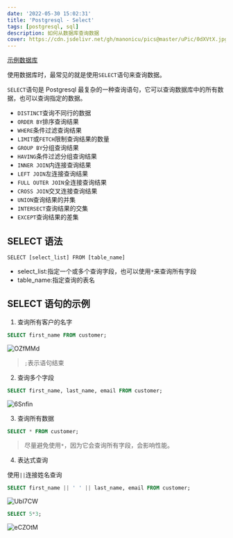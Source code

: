 ```yaml
---
date: '2022-05-30 15:02:31'
title: 'Postgresql - Select'
tags: [postgresql, sql]
description: 如何从数据库查询数据
cover: https://cdn.jsdelivr.net/gh/manonicu/pics@master/uPic/0dXVtX.jpg
---
```


[示例数据库](https://cdn.jsdelivr.net/gh/manonicu/pics@master/uPic/dvdrental.zip)

使用数据库时，最常见的就是使用`SELECT`语句来查询数据。

`SELECT`语句是 Postgresql 最复杂的一种查询语句，它可以查询数据库中的所有数据，也可以查询指定的数据。

- `DISTINCT`查询不同行的数据
- `ORDER BY`排序查询结果
- `WHERE`条件过滤查询结果
- `LIMIT`或`FETCH`限制查询结果的数量
- `GROUP BY`分组查询结果
- `HAVING`条件过滤分组查询结果
- `INNER JOIN`内连接查询结果
- `LEFT JOIN`左连接查询结果
- `FULL OUTER JOIN`全连接查询结果
- `CROSS JOIN`交叉连接查询结果
- `UNION`查询结果的并集
- `INTERSECT`查询结果的交集
- `EXCEPT`查询结果的差集

## SELECT 语法

`SELECT [select_list] FROM [table_name]`

- select_list:指定一个或多个查询字段，也可以使用`*`来查询所有字段
- table_name:指定查询的表名

## SELECT 语句的示例

1. 查询所有客户的名字

```sql
SELECT first_name FROM customer;
```

![OZfMMd](https://cdn.jsdelivr.net/gh/manonicu/pics@master/uPic/OZfMMd.jpg)

> `;`表示语句结束

2. 查询多个字段

```sql
SELECT first_name, last_name, email FROM customer;
```

![6Snfin](https://cdn.jsdelivr.net/gh/manonicu/pics@master/uPic/6Snfin.jpg)

3. 查询所有数据

```sql
SELECT * FROM customer;
```

> 尽量避免使用`*`，因为它会查询所有字段，会影响性能。

4. 表达式查询

使用`||`连接姓名查询

```sql
SELECT first_name || ' ' || last_name, email FROM customer;
```

![UbI7CW](https://cdn.jsdelivr.net/gh/manonicu/pics@master/uPic/UbI7CW.jpg)

```sql
SELECT 5*3;
```

![eCZOtM](https://cdn.jsdelivr.net/gh/manonicu/pics@master/uPic/eCZOtM.jpg)

